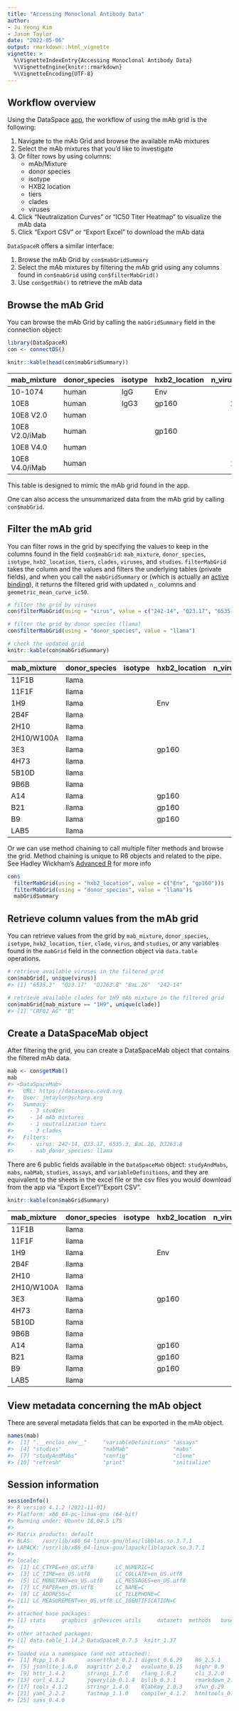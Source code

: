 ```yaml
---
title: "Accessing Monoclonal Antibody Data"
author:
- Ju Yeong Kim
- Jason Taylor
date: "2022-05-06"
output: rmarkdown::html_vignette
vignette: >
  %\VignetteIndexEntry{Accessing Monoclonal Antibody Data}
  %\VignetteEngine{knitr::rmarkdown}
  %\VignetteEncoding{UTF-8}
---
```


<style>
table {
    display: block;
    max-width: 100%;
    max-height: 600px;
    overflow: scroll;
}
thead{
    position: sticky;
    top: 0px;
    background-color: #fff;
}
</style>




## Workflow overview

Using the DataSpace [app](https://dataspace.cavd.org/cds/CAVD/app.view#mabgrid), the workflow of using the mAb grid is the following:

1. Navigate to the mAb Grid and browse the available mAb mixtures
2. Select the mAb mixtures that you'd like to investigate
3. Or filter rows by using columns:
    - mAb/Mixture
    - donor species
    - isotype
    - HXB2 location
    - tiers
    - clades
    - viruses
4. Click "Neutralization Curves" or "IC50 Titer Heatmap" to visualize the mAb data
5. Click "Export CSV" or "Export Excel" to download the mAb data

`DataSpaceR` offers a similar interface:

1. Browse the mAb Grid by `con$mabGridSummary`
2. Select the mAb mixtures by filtering the mAb grid using any columns found in `con$mabGrid` using `con$filterMabGrid()`
3. Use `con$getMab()` to retrieve the mAb data


## Browse the mAb Grid

You can browse the mAb Grid by calling the `mabGridSummary` field in the connection object:


```r
library(DataSpaceR)
con <- connectDS()

knitr::kable(head(con$mabGridSummary))
```



|mab_mixture    |donor_species |isotype |hxb2_location | n_viruses| n_clades| n_tiers| geometric_mean_curve_ic50| n_studies|
|:--------------|:-------------|:-------|:-------------|---------:|--------:|-------:|-------------------------:|---------:|
|10-1074        |human         |IgG     |Env           |         7|        3|       2|                 0.0213723|         1|
|10E8           |human         |IgG3    |gp160         |       227|       11|       7|                 0.4843333|         2|
|10E8 V2.0      |human         |        |              |        28|        3|       1|                 0.0031350|         1|
|10E8 V2.0/iMab |human         |        |gp160         |        13|        8|       2|                 0.0462897|         1|
|10E8 V4.0      |human         |        |              |        28|        3|       1|                 0.0024094|         1|
|10E8 V4.0/iMab |human         |        |              |       119|       12|       6|                 0.0015396|         1|

This table is designed to mimic the mAb grid found in the app.

One can also access the unsummarized data from the mAb grid by calling `con$mabGrid`.

## Filter the mAb grid

You can filter rows in the grid by specifying the values to keep in the columns found in the field `con$mabGrid`: `mab_mixture`, `donor_species`, `isotype`, `hxb2_location`, `tiers`, `clades`, `viruses`, and `studies`. `filterMabGrid` takes the column and the values and filters the underlying tables (private fields), and when you call the `mabGridSummary` or (which is actually an [active binding](https://r6.r-lib.org/articles/Introduction.html#active-bindings)), it returns the filtered grid with updated `n_` columns and `geometric_mean_curve_ic50`.


```r
# filter the grid by viruses
con$filterMabGrid(using = "virus", value = c("242-14", "Q23.17", "6535.3", "BaL.26", "DJ263.8"))

# filter the grid by donor species (llama)
con$filterMabGrid(using = "donor_species", value = "llama")

# check the updated grid
knitr::kable(con$mabGridSummary)
```



|mab_mixture |donor_species |isotype |hxb2_location | n_viruses| n_clades| n_tiers| geometric_mean_curve_ic50| n_studies|
|:-----------|:-------------|:-------|:-------------|---------:|--------:|-------:|-------------------------:|---------:|
|11F1B       |llama         |        |              |         4|        2|       1|                        NA|         1|
|11F1F       |llama         |        |              |         4|        2|       1|                26.2961178|         1|
|1H9         |llama         |        |Env           |         4|        2|       1|                 5.0898322|         1|
|2B4F        |llama         |        |              |         4|        2|       1|                 1.5242288|         1|
|2H10        |llama         |        |              |         2|        2|       1|                        NA|         1|
|2H10/W100A  |llama         |        |              |         2|        2|       1|                        NA|         1|
|3E3         |llama         |        |gp160         |         3|        3|       1|                 0.9944945|         1|
|4H73        |llama         |        |              |         4|        2|       1|                        NA|         1|
|5B10D       |llama         |        |              |         4|        2|       1|                        NA|         1|
|9B6B        |llama         |        |              |         4|        2|       1|                24.3643637|         1|
|A14         |llama         |        |gp160         |         3|        3|       1|                 1.8444582|         1|
|B21         |llama         |        |gp160         |         3|        3|       1|                 0.0936399|         1|
|B9          |llama         |        |gp160         |         3|        3|       1|                 0.0386986|         1|
|LAB5        |llama         |        |              |         4|        2|       1|                        NA|         1|

Or we can use method chaining to call multiple filter methods and browse the grid. Method chaining is unique to R6 objects and related to the pipe. See Hadley Wickham's [Advanced R](https://adv-r.hadley.nz/r6.html) for more info


```r
con$
  filterMabGrid(using = "hxb2_location", value = c("Env", "gp160"))$
  filterMabGrid(using = "donor_species", value = "llama")$
  mabGridSummary
```


## Retrieve column values from the mAb grid

You can retrieve values from the grid by `mab_mixture`, `donor_species`, `isotype`, `hxb2_location`, `tier`, `clade`, `virus`, and `studies`, or any variables found in the `mabGrid` field in the connection object via `data.table` operations.


```r
# retrieve available viruses in the filtered grid
con$mabGrid[, unique(virus)]
#> [1] "6535.3"  "Q23.17"  "DJ263.8" "BaL.26"  "242-14"

# retrieve available clades for 1H9 mAb mixture in the filtered grid
con$mabGrid[mab_mixture == "1H9", unique(clade)]
#> [1] "CRF02_AG" "B"
```


## Create a DataSpaceMab object

After filtering the grid, you can create a DataSpaceMab object that contains the filtered mAb data.


```r
mab <- con$getMab()
mab
#> <DataSpaceMab>
#>   URL: https://dataspace.cavd.org
#>   User: jmtaylor@scharp.org
#>   Summary:
#>     - 3 studies
#>     - 14 mAb mixtures
#>     - 1 neutralization tiers
#>     - 3 clades
#>   Filters:
#>     - virus: 242-14, Q23.17, 6535.3, BaL.26, DJ263.8
#>     - mab_donor_species: llama
```

There are 6 public fields available in the `DataSpaceMab` object: `studyAndMabs`, `mabs`, `nabMab`, `studies`, `assays`, and `variableDefinitions`, and they are equivalent to the sheets in the excel file or the csv files you would download from the app via "Export Excel"/"Export CSV".


```r
knitr::kable(con$mabGridSummary)
```



|mab_mixture |donor_species |isotype |hxb2_location | n_viruses| n_clades| n_tiers| geometric_mean_curve_ic50| n_studies|
|:-----------|:-------------|:-------|:-------------|---------:|--------:|-------:|-------------------------:|---------:|
|11F1B       |llama         |        |              |         4|        2|       1|                        NA|         1|
|11F1F       |llama         |        |              |         4|        2|       1|                26.2961178|         1|
|1H9         |llama         |        |Env           |         4|        2|       1|                 5.0898322|         1|
|2B4F        |llama         |        |              |         4|        2|       1|                 1.5242288|         1|
|2H10        |llama         |        |              |         2|        2|       1|                        NA|         1|
|2H10/W100A  |llama         |        |              |         2|        2|       1|                        NA|         1|
|3E3         |llama         |        |gp160         |         3|        3|       1|                 0.9944945|         1|
|4H73        |llama         |        |              |         4|        2|       1|                        NA|         1|
|5B10D       |llama         |        |              |         4|        2|       1|                        NA|         1|
|9B6B        |llama         |        |              |         4|        2|       1|                24.3643637|         1|
|A14         |llama         |        |gp160         |         3|        3|       1|                 1.8444582|         1|
|B21         |llama         |        |gp160         |         3|        3|       1|                 0.0936399|         1|
|B9          |llama         |        |gp160         |         3|        3|       1|                 0.0386986|         1|
|LAB5        |llama         |        |              |         4|        2|       1|                        NA|         1|

## View metadata concerning the mAb object

There are several metadata fields that can be exported in the mAb object.


```r
names(mab)
#>  [1] ".__enclos_env__"     "variableDefinitions" "assays"             
#>  [4] "studies"             "nabMab"              "mabs"               
#>  [7] "studyAndMabs"        "config"              "clone"              
#> [10] "refresh"             "print"               "initialize"
```

## Session information


```r
sessionInfo()
#> R version 4.1.2 (2021-11-01)
#> Platform: x86_64-pc-linux-gnu (64-bit)
#> Running under: Ubuntu 18.04.5 LTS
#> 
#> Matrix products: default
#> BLAS:   /usr/lib/x86_64-linux-gnu/blas/libblas.so.3.7.1
#> LAPACK: /usr/lib/x86_64-linux-gnu/lapack/liblapack.so.3.7.1
#> 
#> locale:
#>  [1] LC_CTYPE=en_US.utf8       LC_NUMERIC=C             
#>  [3] LC_TIME=en_US.utf8        LC_COLLATE=en_US.utf8    
#>  [5] LC_MONETARY=en_US.utf8    LC_MESSAGES=en_US.utf8   
#>  [7] LC_PAPER=en_US.utf8       LC_NAME=C                
#>  [9] LC_ADDRESS=C              LC_TELEPHONE=C           
#> [11] LC_MEASUREMENT=en_US.utf8 LC_IDENTIFICATION=C      
#> 
#> attached base packages:
#> [1] stats     graphics  grDevices utils     datasets  methods   base     
#> 
#> other attached packages:
#> [1] data.table_1.14.2 DataSpaceR_0.7.5  knitr_1.37       
#> 
#> loaded via a namespace (and not attached):
#>  [1] Rcpp_1.0.8       assertthat_0.2.1 digest_0.6.29    R6_2.5.1        
#>  [5] jsonlite_1.8.0   magrittr_2.0.2   evaluate_0.15    highr_0.9       
#>  [9] httr_1.4.2       stringi_1.7.6    rlang_1.0.2      cli_3.2.0       
#> [13] curl_4.3.2       jquerylib_0.1.4  bslib_0.3.1      rmarkdown_2.11  
#> [17] tools_4.1.2      stringr_1.4.0    Rlabkey_2.8.3    xfun_0.29       
#> [21] yaml_2.2.2       fastmap_1.1.0    compiler_4.1.2   htmltools_0.5.2 
#> [25] sass_0.4.0
```
